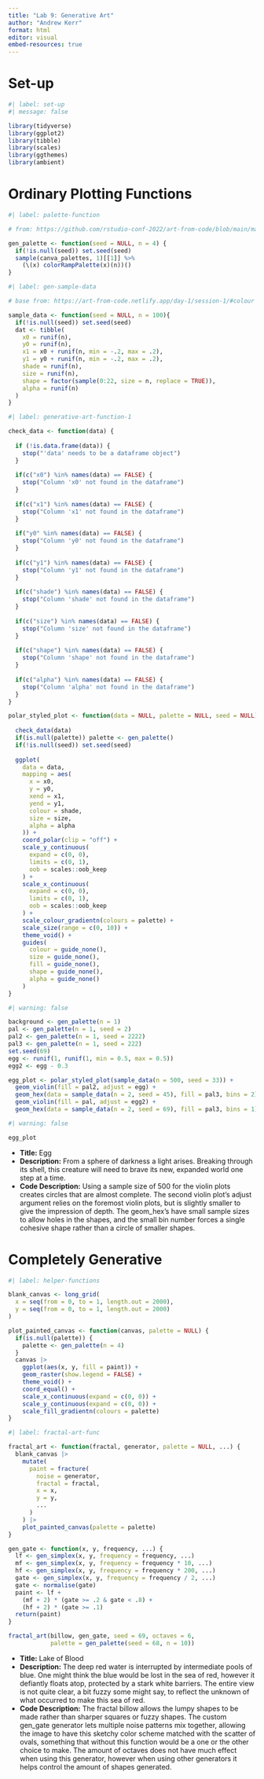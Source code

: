 ---
title: "Lab 9: Generative Art"
author: "Andrew Kerr"
format: html
editor: visual
embed-resources: true
---

# Set-up

```{r}
#| label: set-up
#| message: false

library(tidyverse)
library(ggplot2)
library(tibble)
library(scales)
library(ggthemes)
library(ambient)
```

# Ordinary Plotting Functions
```{r}
#| label: palette-function

# from: https://github.com/rstudio-conf-2022/art-from-code/blob/main/materials/palette-generators.R

gen_palette <- function(seed = NULL, n = 4) {
  if(!is.null(seed)) set.seed(seed)
  sample(canva_palettes, 1)[[1]] %>%
    (\(x) colorRampPalette(x)(n))()  
}
```

```{r}
#| label: gen-sample-data

# base from: https://art-from-code.netlify.app/day-1/session-1/#colour

sample_data <- function(seed = NULL, n = 100){
  if(!is.null(seed)) set.seed(seed)
  dat <- tibble(
    x0 = runif(n),
    y0 = runif(n),
    x1 = x0 + runif(n, min = -.2, max = .2),
    y1 = y0 + runif(n, min = -.2, max = .2),
    shade = runif(n), 
    size = runif(n),
    shape = factor(sample(0:22, size = n, replace = TRUE)),
    alpha = runif(n)
  )
}
```

```{r}
#| label: generative-art-function-1

check_data <- function(data) {
  
  if (!is.data.frame(data)) {
    stop("'data' needs to be a dataframe object")
  }
  
  if(c("x0") %in% names(data) == FALSE) {
    stop("Column 'x0' not found in the dataframe")
  }
  
  if(c("x1") %in% names(data) == FALSE) {
    stop("Column 'x1' not found in the dataframe")
  }
  
  if("y0" %in% names(data) == FALSE) {
    stop("Column 'y0' not found in the dataframe")
  }
  
  if(c("y1") %in% names(data) == FALSE) {
    stop("Column 'y1' not found in the dataframe")
  }
  
  if(c("shade") %in% names(data) == FALSE) {
    stop("Column 'shade' not found in the dataframe")
  }
  
  if(c("size") %in% names(data) == FALSE) {
    stop("Column 'size' not found in the dataframe")
  }
  
  if(c("shape") %in% names(data) == FALSE) {
    stop("Column 'shape' not found in the dataframe")
  }
  
  if(c("alpha") %in% names(data) == FALSE) {
    stop("Column 'alpha' not found in the dataframe")
  }
}

polar_styled_plot <- function(data = NULL, palette = NULL, seed = NULL) {
  
  check_data(data)
  if(is.null(palette)) palette <- gen_palette()
  if(!is.null(seed)) set.seed(seed)
  
  ggplot(
    data = data,
    mapping = aes(
      x = x0,
      y = y0,
      xend = x1,
      yend = y1,
      colour = shade,
      size = size,
      alpha = alpha
    )) + 
    coord_polar(clip = "off") +
    scale_y_continuous(
      expand = c(0, 0),
      limits = c(0, 1), 
      oob = scales::oob_keep
    ) +
    scale_x_continuous(
      expand = c(0, 0), 
      limits = c(0, 1), 
      oob = scales::oob_keep
    ) + 
    scale_colour_gradientn(colours = palette) + 
    scale_size(range = c(0, 10)) + 
    theme_void() + 
    guides(
      colour = guide_none(),
      size = guide_none(),
      fill = guide_none(),
      shape = guide_none(),
      alpha = guide_none()
    )
}
```

```{r}
#| warning: false

background <- gen_palette(n = 1)
pal <- gen_palette(n = 1, seed = 2)
pal2 <- gen_palette(n = 1, seed = 2222)
pal3 <- gen_palette(n = 1, seed = 222)
set.seed(69)
egg <- runif(1, runif(1, min = 0.5, max = 0.5))
egg2 <- egg - 0.3

egg_plot <- polar_styled_plot(sample_data(n = 500, seed = 33)) + 
  geom_violin(fill = pal2, adjust = egg) + 
  geom_hex(data = sample_data(n = 2, seed = 45), fill = pal3, bins = 2) +
  geom_violin(fill = pal, adjust = egg2) +
  geom_hex(data = sample_data(n = 2, seed = 69), fill = pal3, bins = 1)
```


```{r}
#| warning: false

egg_plot
```

- **Title:** Egg
- **Description:** From a sphere of darkness a light arises. Breaking through its
shell, this creature will need to brave its new, expanded world one step at a time.
- **Code Description:** Using a sample size of 500 for the violin plots creates
circles that are almost complete. The second violin plot's adjust argument relies
on the foremost violin plots, but is slightly smaller to give the impression of depth.
The geom_hex's have small sample sizes to allow holes in the shapes, and the small bin
number forces a single cohesive shape rather than a circle of smaller shapes.


# Completely Generative
```{r}
#| label: helper-functions

blank_canvas <- long_grid(
  x = seq(from = 0, to = 1, length.out = 2000),
  y = seq(from = 0, to = 1, length.out = 2000)
) 

plot_painted_canvas <- function(canvas, palette = NULL) {
  if(is.null(palette)) {
    palette <- gen_palette(n = 4)
  }
  canvas |> 
    ggplot(aes(x, y, fill = paint)) + 
    geom_raster(show.legend = FALSE) +
    theme_void() +
    coord_equal() +
    scale_x_continuous(expand = c(0, 0)) +
    scale_y_continuous(expand = c(0, 0)) +
    scale_fill_gradientn(colours = palette)
}
```

```{r}
#| label: fractal-art-func

fractal_art <- function(fractal, generator, palette = NULL, ...) {
  blank_canvas |>
    mutate(
      paint = fracture(
        noise = generator,
        fractal = fractal,
        x = x, 
        y = y, 
        ...
      )
    ) |>
    plot_painted_canvas(palette = palette)
}

gen_gate <- function(x, y, frequency, ...) {
  lf <- gen_simplex(x, y, frequency = frequency, ...)
  mf <- gen_simplex(x, y, frequency = frequency * 10, ...)
  hf <- gen_simplex(x, y, frequency = frequency * 200, ...)
  gate <- gen_simplex(x, y, frequency = frequency / 2, ...) 
  gate <- normalise(gate)
  paint <- lf + 
    (mf + 2) * (gate >= .2 & gate < .8) + 
    (hf + 2) * (gate >= .1)
  return(paint)
}
```

```{r}
fractal_art(billow, gen_gate, seed = 69, octaves = 6, 
            palette = gen_palette(seed = 68, n = 10))
```

- **Title:** Lake of Blood
- **Description:** The deep red water is interrupted by intermediate pools of blue.
One might think the blue would be lost in the sea of red, however it defiantly floats 
atop, protected by a stark white barriers. The entire view is not quite clear, a bit fuzzy some might say, to reflect the unknown of what occurred to make this sea of red.
- **Code Description:** The fractal billow allows the lumpy shapes to be made rather than sharper squares or fuzzy shapes. The custom gen_gate generator lets multiple noise patterns mix together, allowing the image to have this sketchy color scheme matched with the scatter of ovals, something that without this function would be a one or the other choice to make. The amount of octaves does not have much effect when using this generator, however when using other generators it helps control the amount of shapes generated.

















